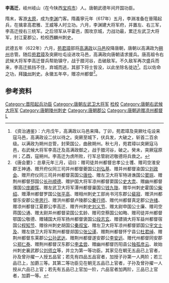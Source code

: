'''李高迁'''{{BD||？|654年||catIdx=M}}，岐州岐山（在今陕西[[宝鸡市|宝鸡市]]）人。唐朝武德年间开国功臣。

隋末，客游[[太原|太原]]，成为[[李渊|李渊]]门客。隋義寧元年（617年）五月，李淵准备在晉陽起兵，在擒拿高君雅、王威等人时立功。六月，李渊建大将军府，并置左、右三军，李高迁授右三统军。之后领军从平霍邑，围攻京城，力战功最，累迁左武卫大将军，封江夏郡公，检校西麟州刺史。

武德五年（622年）六月，[[苑君璋|苑君璋]]部将[[高满政|高满政]]以[[马邑|马邑]]投降唐朝，唐朝以高满政为[[朔州|朔州]]总管。随后[[苑君璋|苑君璋]]及突厥吐屯设进攻马邑，高满政向唐朝请求援兵。唐高祖令右武候大将军李高迁督兵帮助镇守，战于腊河谷，击破敌军。不久敌军再次盛兵而来，李高迁抵挡不住，弃城而逃，其部下将士皆没，以此坐除名徙边<ref>《资治通鉴》：六月戊午，高满政以马邑来降。丁卯，苑君璋及突厥吐屯设来寇马邑，高满政设二伏以待之。突厥至城下，伏兵发，大破之，斩首二百余级。以满政为朔州总管，封荣国公，曲赦朔州。秋七月，苑君璋以突厥寇马邑，右武候大将军李高迁及高满政御之，战于腊河谷，破之。癸未，突厥寇原州；乙酉，寇朔州。李高迁为虏所败，行军总管尉迟敬德将兵救之。</ref>。后以佐命之功，拜[[陵州|陵州]]刺史。永徽五年卒，赠凉州都督<ref>《唐会要》：总章元年三月，诏曰：赠司徒并州都督忠孝公士彟、赠司空淮安郡王神通、赠开府仪同三司并州都督夔国公[[刘弘基|刘弘基]]、赠并州都督渝国公[[刘政会|刘政会]]、赠开府仪同三司并州都督莒国公[[唐俭|唐俭]]、赠左卫大将军特进谯国公[[窦琮|窦琮]]、赠荆州都督邳国公[[长孙顺德|长孙顺德]]、赠护国大将军凉州都督窦国公[[史大柰|史大柰]]、赠幽州都督濮国公[[庞卿恽|庞卿恽]]、赠左武卫大将军潭州都督巢国公[[钱九陇|钱九陇]]、赠华州刺史霍国公[[柴绍|柴绍]]、赠潭州都督罗国公[[张平高|张平高]]、赠相州刺史工部尚书河东郡公[[裴寂|裴寂]]、赠洪州都督乐安郡公[[李思行|李思行]]、赠洪州都督卢陵郡公[[秦行师|秦行师]]、赠代州都督真定郡公[[许世绪|许绪]]、赠凉州都督江夏郡公李高迁、赠齐州刺史[[刘义节|刘义节]]、赠太尉申国公士廉、赠司空蒋国公通、赠太尉并州都督梁国公玄龄、赠司空蔡国公如晦、赠司徒并州都督鄂国公敬德、赠辅国大将军扬州都督褒国公[[段志玄|段志玄]]、赠骠骑大将军益州都督宿国公[[程知节|程知节]]、赠徐州刺史胡国公[[秦叔宝|秦叔宝]]、赠左卫大将军凉州都督郢国公[[宇文士及|宇文士及]]、赠左骁卫大将军荆州都督郯国公[[张公谨|张公谨]]、赠荆州都督怀宁县公[[杜君绰|杜君绰]]、赠荆州都督东莱郡公[[公孙武达|公孙武达]]、赠荆州都督遂安郡公[[李安远|李安远]]、赠代州都督同安郡公[[郑仁泰|郑仁泰]]、赠荆州都督汉东郡公[[李孟尝|李孟尝]]、赠幽州都督历阳县公[[独孤彦云|独孤彦云]]、故始州刺史襄武郡公[[刘师立|刘师立]]等，并立为第一等功臣。其家见在朝无五品已上官者，孙及曾孙擢一人授五品官；若先有四品五品官者，加授子孙第一人两阶；若三品已上，加爵三等。其第二等功臣见在朝无五品已上官者，子孙及曾孙擢一人授从六品已上官；若先有五品已上官加一阶，六品官者加两阶，三品已上官者，加爵一等。</ref>。 

==参考资料==
{{reflist}}

{{DEFAULTSORT:L}}
[[Category:晋阳起兵功臣|Category:晋阳起兵功臣]]
[[Category:唐朝左武卫大将军|Category:唐朝左武卫大将军]]
[[Category:唐朝麟州刺史|检校]]
[[Category:唐朝右武候大将军|Category:唐朝右武候大将军]]
[[Category:唐朝陵州刺史|Category:唐朝陵州刺史]]
[[Category:唐朝郡公|Category:唐朝郡公]]
[[Category:唐朝追赠凉州都督|Category:唐朝追赠凉州都督]]
[[Category:李姓|L]]